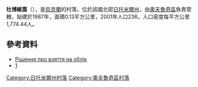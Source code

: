 {{coord|51|21|41|N|28|48|20|E|scale:30000|display=title}}

'''杜博維蓋'''（{{lang-uk|Дубовий Гай}}），是[[烏克蘭|烏克蘭]]的村落，位於該國北部[[日托米爾州|日托米爾州]]，由[[奧夫魯奇區|奧夫魯奇區]]負責管轄，始建於1987年，面積0.13平方公里，2001年人口236，人口密度每平方公里1,774.44人。

==參考資料==
*[http://w1.c1.rada.gov.ua/pls/z7503/A036?rdat1=01.06.2013&vf7551=1322 Рішення про взяття на облік]
*[http://gska2.rada.gov.ua/pls/z7502/A036?rdat1=16.02.2009&vf7551=912]{{dead link|date=2018年3月 |bot=InternetArchiveBot |fix-attempted=yes }}

{{DEFAULTSORT:Дубовий Гай}}
[[Category:日托米爾州村落|Category:日托米爾州村落]]
[[Category:奧夫魯奇區村落|Category:奧夫魯奇區村落]]


{{Zhytomyr-geo-stub}}
